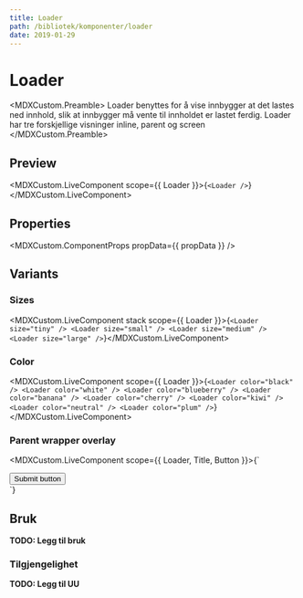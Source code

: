 ```yaml
---
title: Loader
path: /bibliotek/komponenter/loader
date: 2019-01-29
---
```



# Loader

<MDXCustom.Preamble>
  Loader benyttes for å vise innbygger at det lastes ned innhold, slik at innbygger må vente til innholdet er lastet ferdig. Loader har tre forskjellige visninger inline, parent og screen
</MDXCustom.Preamble>

## Preview

<MDXCustom.LiveComponent scope={{ Loader }}>{`<Loader />`}</MDXCustom.LiveComponent>

## Properties

<MDXCustom.ComponentProps propData={{ propData }} />

## Variants

### Sizes

<MDXCustom.LiveComponent stack scope={{ Loader }}>{`
  <Loader size="tiny" />
  <Loader size="small" />
  <Loader size="medium" />
  <Loader size="large" />
`}</MDXCustom.LiveComponent>

### Color

<MDXCustom.LiveComponent scope={{ Loader }}>{`
  <Loader color="black" />
  <Loader color="white" />
  <Loader color="blueberry" />
  <Loader color="banana" />
  <Loader color="cherry" />
  <Loader color="kiwi" />
  <Loader color="neutral" />
  <Loader color="plum" />
`}</MDXCustom.LiveComponent>

### Parent wrapper overlay

<MDXCustom.LiveComponent scope={{ Loader, Title, Button }}>{`
  <div>
  <Title>Content of the wrapper</Title>
  <Button>Submit button</Button>
  <Loader overlay="parent" />
  </div>
`}</MDXCustom.LiveComponent>

## Bruk

**TODO: Legg til bruk**

### Tilgjengelighet

**TODO: Legg til UU**
